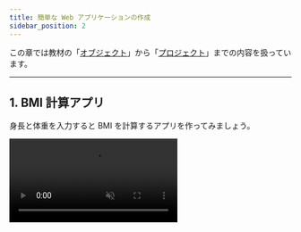 ```yaml
---
title: 簡単な Web アプリケーションの作成
sidebar_position: 2
---
```



この章では教材の「[オブジェクト](/docs/trial-session/object/)」から「[プロジェクト](/docs/trial-session/project/)」までの内容を扱っています。

---

## 1. BMI 計算アプリ

身長と体重を入力すると BMI を計算するアプリを作ってみましょう。

<video src={bmiVideo} controls muted autoPlay loop />

### 解答例

<Answer>

```html title=index.html
<h1>BMI計算アプリ</h1>
<p><input id="height" /> cm</p>
<p><input id="weight" /> kg</p>
<button id="calc-button">BMIを計算する</button>
<p>BMIは……</p>
<p id="answer">？？</p>
<p>です！</p>
```

```javascript title=script.js
const height = document.getElementById("height");
const weight = document.getElementById("weight");

const calcButton = document.getElementById("calc-button");

const answer = document.getElementById("answer");

calcButton.onclick = () => {
  answer.textContent = weight.value / (height.value / 100) ** 2;
};
```

<ViewSource url={import.meta.url} path="_samples/bmi" />

</Answer>

---

## 2. 電卓アプリ

入力した 2 つの値の四則演算ができる、簡易的な計算アプリを作ってみましょう。

### ルール

- 2 つの数値と、演算子 `+`、`-`、`*`、`/` のうちいずれか 1 つを選択できます
- `計算` ボタンをクリックすると、計算結果が表示されます

<video src={calculatorVideo} controls muted autoPlay loop />

### STEP 1

まずは、数値の入力欄を作り、入力された値を取得してみましょう。

- 入力欄は `input` タグで作成できます。`type` 属性に `number` を指定することで、入力を数値のみに限定することができます。

  ```html title=index.html
  <input id="number1" type="number" />
  ```

- 入力された数値は、`document.getElementById` 関数が返すオブジェクトの `value` プロパティに格納されています。
- ただし、文字列として格納されているので、四則演算を行うには数値に変換する必要があります。文字列を数値に変換するには、`Number()` を使います。

  ```javascript
  const number = Number("1"); // 1
  ```

- 2 つの入力欄とボタンを配置し、ボタンを押すと入力された 2 つの数の和が表示されるようにしてみましょう。

  ```html title=index.html
  <input id="number1" type="number" />
  <input id="number2" type="number" />
  <button id="calculate-button" type="button">計算</button>
  <div id="result"></div>
  ```

  ```javascript title=script.js
  const calculateButton = document.getElementById("calculate-button");
  const number1 = document.getElementById("number1");
  const number2 = document.getElementById("number2");
  const result = document.getElementById("result");

  function calculate() {
    const inputNumber1 = Number(number1.value);
    const inputNumber2 = Number(number2.value);
    result.textContent = inputNumber1 + inputNumber2;
  }
  calculateButton.onclick = calculate;
  ```

### STEP 2

次に、演算子を選択できるプルダウンメニューを作りましょう。

- プルダウンメニューは、`select` タグと `option` タグを使って実現できます。1 つ 1 つの選択肢を `option` タグで作成し、全体を `select` タグで囲みます。

  ```html title=index.html
  <select id="fruit-select">
    <option value="strawberry">イチゴ</option>
    <option value="apple">リンゴ</option>
    <option value="banana">バナナ</option>
  </select>
  ```

- `select` 要素を `document.getElementById` 関数で取得します。返されたオブジェクトの `value` プロパティには、プルダウンメニューで選択されている選択肢の `value` 属性に指定されている文字列が格納されています。

  ```javascript title=script.js
  const fruitSelect = document.getElementById("fruit-select");

  // "strawberry", "apple", "banana" のいずれか
  document.write(fruitSelect.value);
  ```

- 演算子 `+`、`-`、`*`、`/` の中から 1 つ選択できるプルダウンメニューを作り、選ばれた演算子に応じた計算結果が表示されるようにしましょう。
- 余裕がある人は、0 で割ろうとした時に計算結果の代わりにエラーメッセージが表示されるようにしてみましょう。

### 解答例

<Answer>

```html title=index.html
<input id="number1" type="number" />
<select id="operator">
  <option value="+">+</option>
  <option value="-">-</option>
  <option value="*">*</option>
  <option value="/">/</option>
</select>
<input id="number2" type="number" />
<button id="calculate-button" type="button">計算</button>
<div id="result"></div>
```

```javascript title=script.js
const calculateButton = document.getElementById("calculate-button");
const number1 = document.getElementById("number1");
const number2 = document.getElementById("number2");
const operator = document.getElementById("operator");
const result = document.getElementById("result");

function calculate() {
  const inputNumber1 = Number(number1.value);
  const inputNumber2 = Number(number2.value);
  if (operator.value === "/" && inputNumber2 === 0) {
    result.textContent = "0で割ることはできません。";
    result.style.color = "red";
  } else {
    if (operator.value === "+")
      result.textContent = inputNumber1 + inputNumber2;
    if (operator.value === "-")
      result.textContent = inputNumber1 - inputNumber2;
    if (operator.value === "*")
      result.textContent = inputNumber1 * inputNumber2;
    if (operator.value === "/")
      result.textContent = inputNumber1 / inputNumber2;
    result.style.color = "black";
  }
}
calculateButton.onclick = calculate;
```

<ViewSource url={import.meta.url} path="_samples/calculator" />

</Answer>

---

## 3. 成績改竄

田中君の成績を格納したオブジェクトがあります。

```javascript
let tanaka = {
  name: "田中",
  scores: {
    math: 80,
    science: 90,
  },
};
```

しかしながら田中君は、親に数学、理科の成績を高く見せたいと考えました。
下を満たすプログラムを作成して下さい。

- HTML を読み込むと、`成績:数学...80点、理科...90点` と表示される
- ボタンを押すと、`成績:数学...100点、理科...100点` と表示される
- ただし、JavaScript は `tanaka` オブジェクトのみを参照する。新しい成績格納オブジェクトを作ってはならない。

すなわち、

```javascript
HTML要素.textContent =
  "成績:数学..." +
  tanaka.scores.math +
  "点、理科..." +
  tanaka.scores.science +
  "点";
```

というコードを含めることを条件とします。

<video src={objectEventVideo} controls muted autoPlay loop />

### 解答例

<Answer>

```html title=index.html
<div id="academic-performance">成績:数学...80点、理科...90点</div>
<button id="button" type="button">クリック</button>
```

```javascript title=script.js
let tanaka = {
  name: "田中",
  scores: {
    math: 80,
    science: 90,
  },
};

function falsifyTanakaData() {
  tanaka.scores.math = 100;
  tanaka.scores.science = 100;
  const academicPerformance = document.getElementById("academic-performance");
  academicPerformance.textContent =
    "成績:数学..." +
    tanaka.scores.math +
    "点、理科..." +
    tanaka.scores.science +
    "点";
}

const trickbutton = document.getElementById("button");
trickbutton.onclick = falsifyTanakaData;
```

<ViewSource url={import.meta.url} path="_samples/object-event" />

</Answer>

---

## 4. 正方形の描画

枠内でクリックしたら正方形を描画するツールを作成してみましょう。

<video src={drawingVideo} controls muted autoPlay loop />

### ヒント

`canvas` 要素を用いることによって、ブラウザ上に図形や絵を描画することができます。
`canvas` 要素を `getElementById` 関数で呼び出し、`getContext` 関数を用いることによって図形の描画を行うことができます。

```html
<canvas id="canvas">描画用キャンバス</canvas>
```

```javascript
const canvas = document.getElementById("canvas");
const ctx = canvas.getContext("2d");
ctx.fillStyle = "green";
ctx.fillRect(10, 10, 100, 100);
```

<ViewSource url={import.meta.url} path="_samples/drawing/canvas-demo" />

また、DOM の onclick プロパティに格納された関数は、引数として [`MouseEvent` オブジェクト](https://developer.mozilla.org/ja/docs/Web/API/MouseEvent) を受け取ります。また、 [`MouseEvent#target` プロパティ](https://developer.mozilla.org/ja/docs/Web/API/Event/target)にアクセスすることで、ユーザーがクリックしたオブジェクトの情報などを取得することができます。

```html
<button id="button">押してください</button>
<div id="tag-name-display"></div>
<div id="display-x"></div>
<div id="display-y"></div>
```

```javascript
const button = document.getElementById("button");
const tagNameDisplay = document.getElementById("tag-name-display");
const displayX = document.getElementById("display-x");
const displayY = document.getElementById("display-y");

function displayNameAndLocation(e) {
  // e は event の略
  tagNameDisplay.textContent = e.target.tagName;
  displayX.textContent = e.pageX;
  displayY.textContent = e.pageY;
}

button.onclick = displayNameAndLocation;
```

<ViewSource url={import.meta.url} path="_samples/drawing/event-demo" />

### 解答例

<Answer>

```html title=index.html
<canvas id="canvas" style="border: solid" width="360px" height="360px"
  >描画用キャンバス</canvas
>
<div>
  <button id="small-button">小</button>
</div>
<div>
  <button id="big-button">大</button>
</div>
```

```javascript title=script.js
const canvas = document.getElementById("canvas");
const smallButton = document.getElementById("small-button");
const bigButton = document.getElementById("big-button");

const context = canvas.getContext("2d");
let isBig = false;

canvas.onclick = drawRect;

function drawRect(e) {
  const top = canvas.getBoundingClientRect().top;
  const left = canvas.getBoundingClientRect().left;
  context.fillStyle = "green";
  if (isBig) {
    context.fillRect(e.pageX - left - 10, e.pageY - top - 10, 20, 20);
  } else {
    context.fillRect(e.pageX - left - 5, e.pageY - top - 5, 10, 10);
  }
}

function swapSize() {
  isBig = !isBig;
}

smallButton.onclick = swapSize;

bigButton.onclick = swapSize;
```

<ViewSource url={import.meta.url} path="_samples/drawing/answer" />

</Answer>

